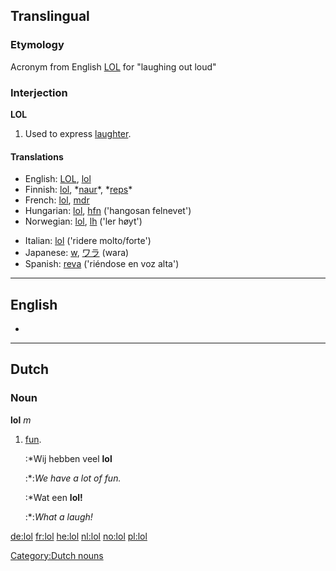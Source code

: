 {{see|LOL}}

==Translingual==
===Etymology===
Acronym from English [[LOL]] for "laughing out loud"

===Interjection===
'''LOL'''

# {{txt}} Used to express [[laughter]].

====Translations====
{{top}}
*English: [[LOL]], [[lol]]
*Finnish: [[lol]], *[[naur]]*, *[[reps]]*
*French: [[lol]], [[mdr]]
*Hungarian: [[lol]], [[hfn]] ('hangosan felnevet')
*Norwegian: [[lol]], [[lh]] ('ler høyt')
{{mid}}
*Italian: [[lol]] ('ridere molto/forte')
*Japanese: [[w]], [[ワラ]] (wara)
*Spanish: [[reva]] ('riéndose en voz alta')
{{bottom}}

----

==English==
* {{alternative spelling of|LOL}}

----

==Dutch==
===Noun===
'''lol''' ''m''

#[[fun]].
#:*Wij hebben veel '''lol'''
#:*:''We have a lot of fun.''
#:*Wat een '''lol!'''
#:*:''What a laugh!''

[[Category:Dutch nouns]]

[[de:lol]]
[[fr:lol]]
[[he:lol]]
[[nl:lol]]
[[no:lol]]
[[pl:lol]]
